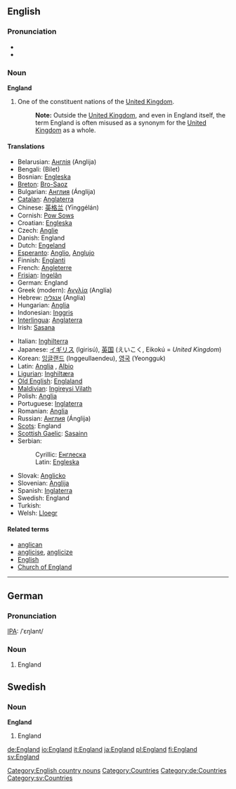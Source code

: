 {{wikipedia}}

==English==
===Pronunciation===
*{{IPA|/ˈɪŋglənd/}}
*{{SAMPA|/"INgl@nd/}}

===Noun===
'''England'''

#One of the constituent nations of the [[United Kingdom]]. 
#:'''Note:''' Outside the [[United Kingdom]], and even in England itself, the term England is often misused as a synonym for the [[United Kingdom]] as a whole.

====Translations====
{{top}}
*Belarusian: [[Англiя]] (Anglija) {{f}}
*Bengali: (Bilet)
*Bosnian: [[Engleska#Bosnian|Engleska]] {{f}}
*[[Breton]]: [[Bro-Saoz]]
*Bulgarian: [[Англия]] (Ánglija) {{f}}
*[[Catalan]]: [[Anglaterra]] {{f}}
*Chinese: [[英格兰]] (Yīnggélán)
*Cornish: [[Pow Sows]]
*Croatian: [[Engleska#Croatian|Engleska]] {{f}}
*Czech: [[Anglie]] {{f}}
*Danish: England
*Dutch: [[Engeland]] {{n}}
*[[Esperanto]]: [[Anglio]], [[Anglujo]]
*Finnish: [[Englanti]]
*French: [[Angleterre]] {{f}}
*[[Frisian]]: [[Ingelân]] {{n}}
*German: England
*Greek (modern): [[Αγγλία]] (Anglía) {{f}}
*Hebrew: [[אנגליה]] (Anglia) {{f}}
*Hungarian: [[Anglia]]
*Indonesian: [[Inggris]]
*[[Interlingua]]: [[Anglaterra]]
*Irish: [[Sasana]] {{m}}
{{mid}}
*Italian: [[Inghilterra]] {{f}}
*Japanese: [[イギリス]] (Igirisú), [[英国]] (えいこく, Eikokú = ''United Kingdom'')
*Korean: [[잉글랜드]] (Inggeullaendeu), [[영국]] (Yeongguk)
*Latin: [[Anglia]] {{f}}, [[Albio]]
*[[Ligurian]]: [[Inghiltæra]]
*[[Old English]]: [[Englaland]] {{n}}
*[[Maldivian]]: [[Ingireysi Vilath]]
*Polish: [[Anglia]] {{f}}
*Portuguese: [[Inglaterra]]
*Romanian: [[Anglia]] {{f}}
*Russian: [[Англия]] (Ánglija) {{f}}
*[[Scots]]: England
*[[Scottish Gaelic]]: [[Sasainn]]
*Serbian:
*:Cyrillic: [[Енглеска#Serbian|Енглеска]] {{f}}
*:Latin: [[Engleska#Serbian|Engleska]] {{f}}
*Slovak: [[Anglicko]]
*Slovenian: [[Anglija]] {{f}}
*Spanish: [[Inglaterra]] {{f}}
*Swedish: England
*Turkish: {{IPAchar|[[İngiltere]]}}
*Welsh: [[Lloegr]] {{f}}
{{bottom}}

====Related terms====
*[[anglican]]
*[[anglicise]], [[anglicize]]
*[[English]]
*[[Church of England]]


----

==German==
===Pronunciation===
[[w:IPA|IPA]]: /ˈɛŋlant/

===Noun===
#England

==Swedish==
===Noun===
'''England'''
#England

[[Category:English country nouns]]
[[Category:Countries]]
[[Category:de:Countries]]
[[Category:sv:Countries]]

[[de:England]]
[[io:England]]
[[it:England]]
[[ja:England]]
[[pl:England]]
[[fi:England]]
[[sv:England]]